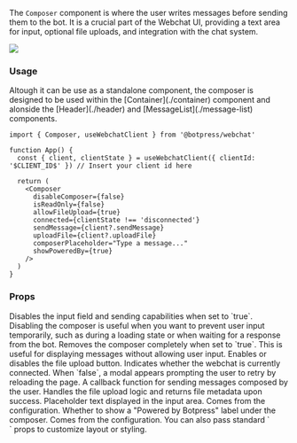 
The `Composer` component is where the user writes messages before sending them to the bot.
It is a crucial part of the Webchat UI, providing a text area for input, optional file uploads, and integration with the chat system.

<img src="../../assets/webchat-components_component-library_composer.png" />

### Usage

<Note>
  Altough it can be use as a standalone component, the composer is designed to be used within the
  [Container](./container) component and alonside the [Header](./header) and [MessageList](./message-list) components.
</Note>

```tsx
import { Composer, useWebchatClient } from '@botpress/webchat'

function App() {
  const { client, clientState } = useWebchatClient({ clientId: '$CLIENT_ID$' }) // Insert your client id here

  return (
    <Composer
      disableComposer={false}
      isReadOnly={false}
      allowFileUpload={true}
      connected={clientState !== 'disconnected'}
      sendMessage={client?.sendMessage}
      uploadFile={client?.uploadFile}
      composerPlaceholder="Type a message..."
      showPoweredBy={true}
    />
  )
}
```

### Props

<ResponseField name="disableComposer" type="boolean">
  Disables the input field and sending capabilities when set to `true`. Disabling the composer is useful when you want
  to prevent user input temporarily, such as during a loading state or when waiting for a response from the bot.
</ResponseField>

<ResponseField name="isReadOnly" type="boolean">
  Removes the composer completely when set to `true`. This is useful for displaying messages without allowing user
  input.
</ResponseField>

<ResponseField name="allowFileUpload" type="boolean">
  Enables or disables the file upload button.
</ResponseField>

<ResponseField name="connected" type="boolean">
  Indicates whether the webchat is currently connected. When `false`, a modal appears prompting the user to retry by
  reloading the page.
</ResponseField>

<ResponseField name="sendMessage" type="(payload: Message) => void">
  A callback function for sending messages composed by the user.
</ResponseField>

<ResponseField name="uploadFile" type="(file: File) => Promise<{ fileUrl: string; name: string; type: FileType }>">
  Handles the file upload logic and returns file metadata upon success.
</ResponseField>

<ResponseField name="composerPlaceholder" type="string">
  Placeholder text displayed in the input area. Comes from the configuration.
</ResponseField>

<ResponseField name="showPoweredBy" type="boolean">
  Whether to show a "Powered by Botpress" label under the composer. Comes from the configuration.
</ResponseField>

<ResponseField name="...props" type="ComponentProps<'div'>">
  You can also pass standard `<div>` props to customize layout or styling.
</ResponseField>
